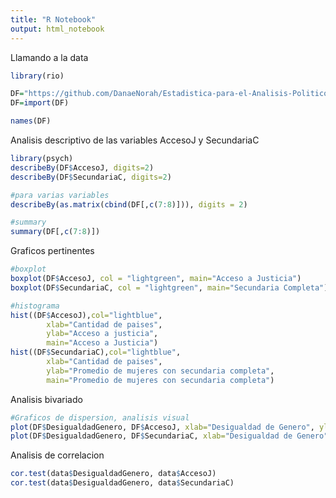 ---
title: "R Notebook"
output: html_notebook
---

Llamando a la data
```{r}
library(rio)

DF="https://github.com/DanaeNorah/Estadistica-para-el-Analisis-Politico-2-/raw/master/TRABAJO/basefinal.csv"
DF=import(DF)

names(DF)
```

Analisis descriptivo de las variables AccesoJ y SecundariaC
```{r}
library(psych)
describeBy(DF$AccesoJ, digits=2)
describeBy(DF$SecundariaC, digits=2)

#para varias variables
describeBy(as.matrix(cbind(DF[,c(7:8)])), digits = 2)

#summary
summary(DF[,c(7:8)])

```

Graficos pertinentes
```{r}
#boxplot
boxplot(DF$AccesoJ, col = "lightgreen", main="Acceso a Justicia")
boxplot(DF$SecundariaC, col = "lightgreen", main="Secundaria Completa")

#histograma
hist((DF$AccesoJ),col="lightblue",
        xlab="Cantidad de paises",
        ylab="Acceso a justicia",
        main="Acceso a Justicia")
hist((DF$SecundariaC),col="lightblue",
        xlab="Cantidad de paises",
        ylab="Promedio de mujeres con secundaria completa",
        main="Promedio de mujeres con secundaria completa")
```


Analisis bivariado

```{r}
#Graficos de dispersion, analisis visual 
plot(DF$DesigualdadGenero, DF$AccesoJ, xlab="Desigualdad de Genero", ylab="Acceso a Justicia")
plot(DF$DesigualdadGenero, DF$SecundariaC, xlab="Desigualdad de Genero", ylab="Acceso a Justicia")
```

Analisis de correlacion
```{r}
cor.test(data$DesigualdadGenero, data$AccesoJ)
cor.test(data$DesigualdadGenero, data$SecundariaC) 
```



























